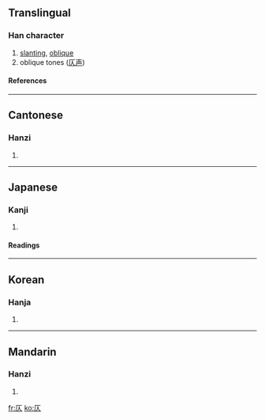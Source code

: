 ==Translingual==
===Han character===
{{Han char|rad=人|as=02|sn=4|four=7128<sub>0</sub>|canj=一人 (MO)}}
# [[slanting]], [[oblique]]
# oblique tones ([[仄声]])
====References====
{{Han ref|kx=0091.120|dkj=00352|dj=0193.040|hdz=10103.070|uh=4EC4|ud=20164|bh=A4B7|bd=42167}}
----
==Cantonese==
===Hanzi===
{{yue-hanzi|jyut=|y=jak1}}
# {{defn|Cantonese}}
----
==Japanese==
===Kanji===
{{ja-kanji|grade=|rs=人02}}
# {{defn|Japanese}}
====Readings====
{{ja-readings|on=[[そく]] (soku), [[しょく]] (shoku), [[しき]] (shiki)|kun=[[かたむく]] (katamuku), [[ほのか]] (honoka)}}
----
==Korean==
===Hanja===
{{ko-hanja|hangeul=측|rv=cheuk|mr=ch'ŭk}}
# {{defn|Korean}}
----
==Mandarin==
===Hanzi===
{{cmn-hanzi|pin=zè (ze4)|wg=tse<sup>4</sup>|y=}}
# {{defn|Mandarin}}

[[fr:仄]]
[[ko:仄]]
